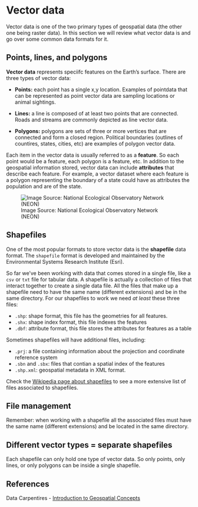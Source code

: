 # Vector data

Vector data is one of the two primary types of geospatial data (the other one being raster data). In this section we will review what vector data is and go over some common data formats for it.


## Points, lines, and polygons

**Vector data** represents speciifc features on the Earth's surface. There are three types of vector data:

- **Points:** each point has a single x,y location. Examples of pointdata that can be represented as point vector data are sampling locations or animal sightings.

- **Lines:** a line is composed of at least two points that are connected. Roads and streams are commonly depicted as line vector data. 

- **Polygons:** polygons are sets of three or more vertices that are connected and form a closed region. Political boundaries (outlines of countires, states, cities, etc) are examples of polygon vector data.

Each item in the vector data is usually referred to as a **feature**. 
So each point would be a feature, each polygon is a feature, etc. 
In addition to the geospatial information stored, vector data can include **attributes** that describe each feature. 
For example, a vector dataset where each feature is a polygon representing the boundary of a state could have as attributes the population and are of the state.

![Image Source: National Ecological Observatory Network (NEON)](/images/lesson-7-vector-data/point_line_poly.png)

## Shapefiles

One of the most popular formats to store vector data is the **shapefile** data format. The `shapefile` format is developed and maintained by the Environmental Systems Research Institute (Esri).

So far we've been working with data that comes stored in a single file, like a `csv` or `txt` file for tabular data. A shapefile is actually a collection of files that interact together to create a single data file. All the files that make up a shapefile need to  have the same name (different extensions) and be in the same directory. For our shapefiles to work we need *at least* these three files:

- `.shp`: shape format, this file has the geometries for all features.
- `.shx`: shape index format, this file indexes the features
- `.dbf`: attribute format, this file stores the attributes for features as a table

Sometimes shapefiles will have additional files, including:

- `.prj`: a file containing information about the projection and coordinate reference system 
- `.sbn` and `.sbx`: files that contian a spatial index of the features
- `.shp.xml`: geospatial metadata in XML format. 

Check the [Wikipedia page about shapefiles](https://en.wikipedia.org/wiki/Shapefile) to see a more extensive list of files associated to shapefiles.

::: {.callout-caution}
## File management
Remember: when working with a shapefile all the associated files must have the same name (different extensions) and be located in the same directory. 
:::

::: {.callout-caution}
## Different vector types = separate shapefiles
Each shapefile can only hold one type of vector data. So only points, only lines, or only polygons can be inside a single shapefile. 
:::

<!--
## Acknowledgements
-->


## References

Data Carpentires - [Introduction to Geospatial Concepts](https://datacarpentry.org/organization-geospatial/aio.html) 